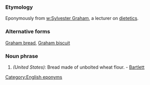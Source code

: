 ===Etymology===
Eponymously from [[w:Sylvester Graham]], a lecturer on [[dietetics]].
===Alternative forms===
[[Graham bread]], [[Graham biscuit]]
===Noun phrase===
#''(United States):'' Bread made of unbolted wheat flour. - [[Bartlett]]

[[Category:English eponyms]]